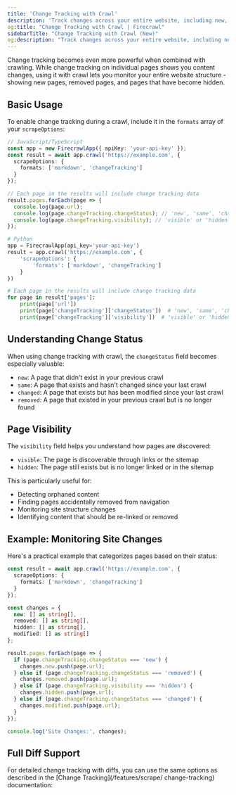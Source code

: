 ```yaml
---
title: 'Change Tracking with Crawl'
description: 'Track changes across your entire website, including new, removed, and hidden pages'
og:title: "Change Tracking with Crawl | Firecrawl"
sidebarTitle: "Change Tracking with Crawl (New)"
og:description: "Track changes across your entire website, including new, removed, and hidden pages"
---
```


Change tracking becomes even more powerful when combined with crawling. While change tracking on individual pages shows you content changes, using it with crawl lets you monitor your entire website structure - showing new pages, removed pages, and pages that have become hidden.

## Basic Usage

To enable change tracking during a crawl, include it in the `formats` array of your `scrapeOptions`:

```typescript
// JavaScript/TypeScript
const app = new FirecrawlApp({ apiKey: 'your-api-key' });
const result = await app.crawl('https://example.com', {
  scrapeOptions: {
    formats: ['markdown', 'changeTracking']
  }
});

// Each page in the results will include change tracking data
result.pages.forEach(page => {
  console.log(page.url);
  console.log(page.changeTracking.changeStatus); // 'new', 'same', 'changed', or 'removed'
  console.log(page.changeTracking.visibility); // 'visible' or 'hidden'
});
```

```python
# Python
app = FirecrawlApp(api_key='your-api-key')
result = app.crawl('https://example.com', {
    'scrapeOptions': {
        'formats': ['markdown', 'changeTracking']
    }
})

# Each page in the results will include change tracking data
for page in result['pages']:
    print(page['url'])
    print(page['changeTracking']['changeStatus'])  # 'new', 'same', 'changed', or 'removed'
    print(page['changeTracking']['visibility'])  # 'visible' or 'hidden'
```

## Understanding Change Status

When using change tracking with crawl, the `changeStatus` field becomes especially valuable:

- `new`: A page that didn't exist in your previous crawl
- `same`: A page that exists and hasn't changed since your last crawl
- `changed`: A page that exists but has been modified since your last crawl
- `removed`: A page that existed in your previous crawl but is no longer found

## Page Visibility

The `visibility` field helps you understand how pages are discovered:

- `visible`: The page is discoverable through links or the sitemap
- `hidden`: The page still exists but is no longer linked or in the sitemap

This is particularly useful for:
- Detecting orphaned content
- Finding pages accidentally removed from navigation
- Monitoring site structure changes
- Identifying content that should be re-linked or removed

## Example: Monitoring Site Changes

Here's a practical example that categorizes pages based on their status:

```typescript
const result = await app.crawl('https://example.com', {
  scrapeOptions: {
    formats: ['markdown', 'changeTracking']
  }
});

const changes = {
  new: [] as string[],
  removed: [] as string[],
  hidden: [] as string[],
  modified: [] as string[]
};

result.pages.forEach(page => {
  if (page.changeTracking.changeStatus === 'new') {
    changes.new.push(page.url);
  } else if (page.changeTracking.changeStatus === 'removed') {
    changes.removed.push(page.url);
  } else if (page.changeTracking.visibility === 'hidden') {
    changes.hidden.push(page.url);
  } else if (page.changeTracking.changeStatus === 'changed') {
    changes.modified.push(page.url);
  }
});

console.log('Site Changes:', changes);
``` 


## Full Diff Support

For detailed change tracking with diffs, you can use the same options as described in the [Change Tracking](/features/scrape/ change-tracking) documentation:

